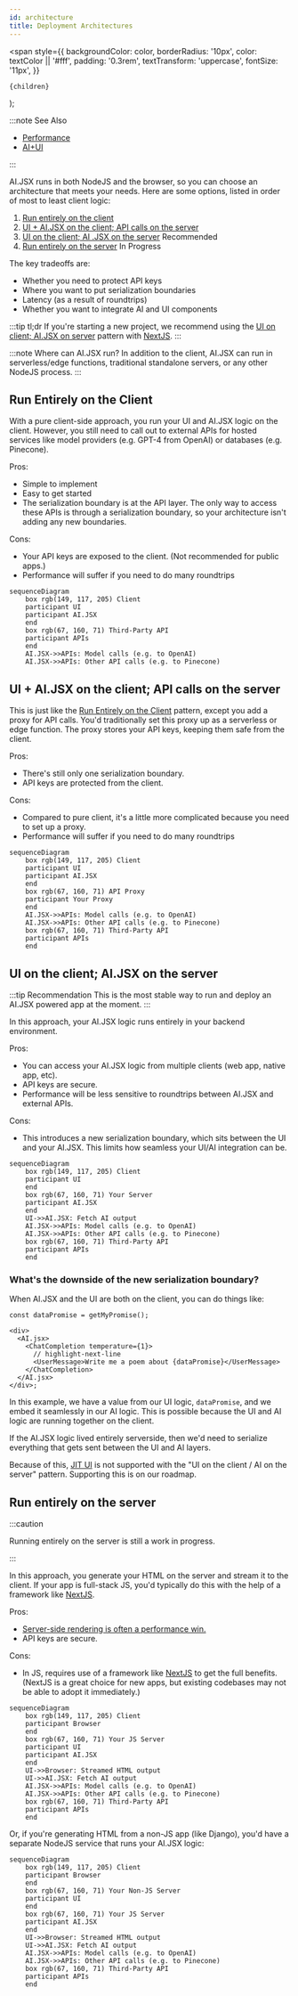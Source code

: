 ```yaml
---
id: architecture
title: Deployment Architectures
---
```


  <span
    style={{
      backgroundColor: color,
      borderRadius: '10px',
      color: textColor || '#fff',
      padding: '0.3rem',
      textTransform: 'uppercase',
      fontSize: '11px',
    }}
  >
    {children}
  </span>
);

:::note See Also

- [Performance](./performance.md)
- [AI+UI](./ai-ui.md)

:::

AI.JSX runs in both NodeJS and the browser, so you can choose an architecture that meets your needs. Here are some options, listed in order of most to least client logic:

1. [Run entirely on the client](#run-entirely-on-the-client)
1. [UI + AI.JSX on the client; API calls on the server](#ui--aijsx-on-the-client-api-calls-on-the-server)
1. [UI on the client; AI .JSX on the server](#ui-on-the-client-aijsx-on-the-server) <Highlight color="#4cb3d4">Recommended</Highlight>
1. [Run entirely on the server](#run-entirely-on-the-server) <Highlight color="#DDD" textColor="#000">In Progress</Highlight>

The key tradeoffs are:

- Whether you need to protect API keys
- Where you want to put serialization boundaries
- Latency (as a result of roundtrips)
- Whether you want to integrate AI and UI components

:::tip tl;dr
If you're starting a new project, we recommend using the [UI on client; AI.JSX on server](#ui-on-the-client-aijsx-on-the-server) pattern with [NextJS](https://nextjs.org/).
:::

:::note Where can AI.JSX run?
In addition to the client, AI.JSX can run in serverless/edge functions, traditional standalone servers, or any other NodeJS process.
:::

## Run Entirely on the Client

With a pure client-side approach, you run your UI and AI.JSX logic on the client. However, you still need to call out to external APIs for hosted services like model providers (e.g. GPT-4 from OpenAI) or databases (e.g. Pinecone).

Pros:

- Simple to implement
- Easy to get started
- The serialization boundary is at the API layer. The only way to access these APIs is through a serialization boundary, so your architecture isn't adding any new boundaries.

Cons:

- Your API keys are exposed to the client. (Not recommended for public apps.)
- Performance will suffer if you need to do many roundtrips

```mermaid
sequenceDiagram
    box rgb(149, 117, 205) Client
    participant UI
    participant AI.JSX
    end
    box rgb(67, 160, 71) Third-Party API
    participant APIs
    end
    AI.JSX->>APIs: Model calls (e.g. to OpenAI)
    AI.JSX->>APIs: Other API calls (e.g. to Pinecone)
```

## UI + AI.JSX on the client; API calls on the server

This is just like the [Run Entirely on the Client](#run-entirely-on-the-client) pattern, except you add a proxy for API calls. You'd traditionally set this proxy up as a serverless or edge function. The proxy stores your API keys, keeping them safe from the client.

Pros:

- There's still only one serialization boundary.
- API keys are protected from the client.

Cons:

- Compared to pure client, it's a little more complicated because you need to set up a proxy.
- Performance will suffer if you need to do many roundtrips

```mermaid
sequenceDiagram
    box rgb(149, 117, 205) Client
    participant UI
    participant AI.JSX
    end
    box rgb(67, 160, 71) API Proxy
    participant Your Proxy
    end
    AI.JSX->>APIs: Model calls (e.g. to OpenAI)
    AI.JSX->>APIs: Other API calls (e.g. to Pinecone)
    box rgb(67, 160, 71) Third-Party API
    participant APIs
    end
```

## UI on the client; AI.JSX on the server

:::tip Recommendation
This is the most stable way to run and deploy an AI.JSX powered app at the moment.
:::

In this approach, your AI.JSX logic runs entirely in your backend environment.

Pros:

- You can access your AI.JSX logic from multiple clients (web app, native app, etc).
- API keys are secure.
- Performance will be less sensitive to roundtrips between AI.JSX and external APIs.

Cons:

- This introduces a new serialization boundary, which sits between the UI and your AI.JSX. This limits how seamless your UI/AI integration can be.

```mermaid
sequenceDiagram
    box rgb(149, 117, 205) Client
    participant UI
    end
    box rgb(67, 160, 71) Your Server
    participant AI.JSX
    end
    UI->>AI.JSX: Fetch AI output
    AI.JSX->>APIs: Model calls (e.g. to OpenAI)
    AI.JSX->>APIs: Other API calls (e.g. to Pinecone)
    box rgb(67, 160, 71) Third-Party API
    participant APIs
    end
```

### What's the downside of the new serialization boundary?

When AI.JSX and the UI are both on the client, you can do things like:

```tsx
const dataPromise = getMyPromise();

<div>
  <AI.jsx>
    <ChatCompletion temperature={1}>
      // highlight-next-line
      <UserMessage>Write me a poem about {dataPromise}</UserMessage>
    </ChatCompletion>
  </AI.jsx>
</div>;
```

In this example, we have a value from our UI logic, `dataPromise`, and we embed it seamlessly in our AI logic. This is possible because the UI and AI logic are running together on the client.

If the AI.JSX logic lived entirely serverside, then we'd need to serialize everything that gets sent between the UI and AI layers.

Because of this, [JIT UI](./ai-ui.md#just-in-time-jit-ui) is not supported with the "UI on the client / AI on the server" pattern. Supporting this is on our roadmap.

## Run entirely on the server

:::caution

Running entirely on the server is still a work in progress.

:::

In this approach, you generate your HTML on the server and stream it to the client. If your app is full-stack JS, you'd typically do this with the help of a framework like [NextJS](https://nextjs.org/).

Pros:

- [Server-side rendering is often a performance win.](https://nextjs.org/docs/getting-started/react-essentials)
- API keys are secure.

Cons:

- In JS, requires use of a framework like [NextJS](https://nextjs.org/) to get the full benefits. (NextJS is a great choice for new apps, but existing codebases may not be able to adopt it immediately.)

```mermaid
sequenceDiagram
    box rgb(149, 117, 205) Client
    participant Browser
    end
    box rgb(67, 160, 71) Your JS Server
    participant UI
    participant AI.JSX
    end
    UI->>Browser: Streamed HTML output
    UI->>AI.JSX: Fetch AI output
    AI.JSX->>APIs: Model calls (e.g. to OpenAI)
    AI.JSX->>APIs: Other API calls (e.g. to Pinecone)
    box rgb(67, 160, 71) Third-Party API
    participant APIs
    end
```

Or, if you're generating HTML from a non-JS app (like Django), you'd have a separate NodeJS service that runs your AI.JSX logic:

```mermaid
sequenceDiagram
    box rgb(149, 117, 205) Client
    participant Browser
    end
    box rgb(67, 160, 71) Your Non-JS Server
    participant UI
    end
    box rgb(67, 160, 71) Your JS Server
    participant AI.JSX
    end
    UI->>Browser: Streamed HTML output
    UI->>AI.JSX: Fetch AI output
    AI.JSX->>APIs: Model calls (e.g. to OpenAI)
    AI.JSX->>APIs: Other API calls (e.g. to Pinecone)
    box rgb(67, 160, 71) Third-Party API
    participant APIs
    end
```
